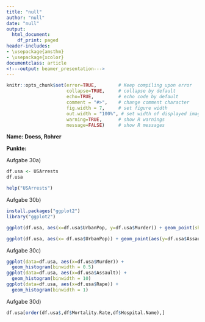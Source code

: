 ```yaml
---
title: "null"
author: "null"
date: "null"
output:
  html_document:
    df_print: paged
header-includes:
- \usepackage{amsthm}
- \usepackage{xcolor}
documentclass: article
<!---output: beamer_presentation--->
---
```






<!--- Below are global settings for knitr. You can override any of them by adding the changes to individual chunks --->

```r
knitr::opts_chunk$set(error=TRUE,        # Keep compiling upon error
                      collapse=TRUE,     # collapse by default
                      echo=TRUE,         # echo code by default
                      comment = "#>",    # change comment character
                      fig.width = 7,     # set figure width
                      out.width = "100%", # set width of displayed images
                      warning=TRUE,      # show R warnings
                      message=FALSE)     # show R messages
```


<!--- Solution Region --->
<style>
#solution {
  background-color: #8FBC8F;
  border-style: solid;
  border-color: blue;
  margin-left: 20px;
  margin-bottom: 15px;
  padding: 5px;
}
</style>



<!---**Wintersemester 2016 |Studiengang Data Science | Hochschule Darmstadt **--->




\theoremstyle{break}
\newtheorem{auf}{Aufgabe}

\newcommand{\R}{{\sffamily R} }

\begin{centering}
%\vspace{-2 cm}
\Huge
{\bf ?bung 14}\\
\Large
Explorative Datenanalyse und Visualisierung\\
\normalsize
Wintersemester 2019\\
S. D?hler (FBMN, h\_da)\\
\end{centering}


\hrulefill

**Name: Doess, Rohrer**

**Punkte:**

\hrulefill


\setcounter{auf}{29} 
\begin{auf}
Arbeiten Sie mit dem Datensatz {\ttfamily USArrests} im R-Basispaket.
\begin{itemize}
    \item[a)] Machen Sie sich mit dem Datensatz vertraut.
    \item[b)] Erzeugen Sie mit ggplot2 einen scatterplot mit den Daten (x-Achse: UrbanPop, y-Achse: verschiedene Verbrechensh?ufigkeiten) sowie der jeweiligen Regressionen
    \item[c)] Erzeugen Sie mit ggplot2 Histogramme der verschiedene Verbrechensh?ufigkeiten.
    \item[d)] Sortieren Sie die Daten, so dass Sie pro Verbrechensart nach H?ufigkeiten sortiert sind.
    \end{itemize}
\end{auf}
   
\paragraph{L?sung} <!---Hier Schreiben Sie--->

Aufgabe 30a) 

```r
df.usa <- USArrests
df.usa

help("USArrests")
```

Aufgabe 30b)

```r
install.packages("ggplot2")
library("ggplot2")

ggplot(df.usa, aes(x=df.usa$UrbanPop, y=df.usa$Murder)) + geom_point(show.legend = TRUE, aes(size=qsec))

ggplot(df.usa, aes(x= df.usa$UrbanPop)) + geom_point(aes(y=df.usa$Assault), color="red") + geom_point(aes(y=df.usa$Murder), color = "green") + geom_point(aes(y=df.usa$Rape), color = "blue") + geom_smooth(aes(y=df.usa$Assault), color="red") + geom_smooth(aes(y = df.usa$Murder), color = "green") + geom_smooth(aes(y=df.usa$Rape), color="blue")
```

Aufgabe 30c)

```r
ggplot(data=df.usa, aes(x=df.usa$Murder)) + 
  geom_histogram(binwidth = 0.5)
ggplot(data=df.usa, aes(x=df.usa$Assault)) + 
  geom_histogram(binwidth = 10)
ggplot(data=df.usa, aes(x=df.usa$Rape)) + 
  geom_histogram(binwidth = 1)
```
Aufgabe 30d)

```r

df.usa[order(df.usa$,df$Mortality.Rate,df$Hospital.Name),]
```




\paragraph{Anmerkungen/Korrektur} <!---Hier schreibt der Tutor--->

\textcolor{gray}{\hrulefill}

